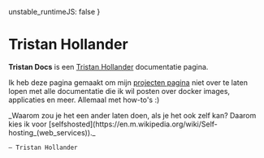 
 unstable_runtimeJS: false
 }

# Tristan Hollander

**Tristan Docs** is een [Tristan Hollander](https://www.tristanhollander.nl) documentatie pagina.

Ik heb deze pagina gemaakt om mijn [projecten pagina](https://info.tristanhollander.nl/#portfolio) niet over te laten lopen met alle documentatie die ik wil posten over docker images, applicaties en meer. Allemaal met how-to's :)


<Bleed>
  <div style={{ border: '1px solid #888', padding: '4rem 2.5rem', textAlign: 'center' }}>
    _Waarom zou je het een ander laten doen, als je het ook zelf kan? Daarom kies ik voor [selfshosted](https://en.m.wikipedia.org/wiki/Self-hosting_(web_services))._

    — Tristan Hollander

  </div>
</Bleed>
